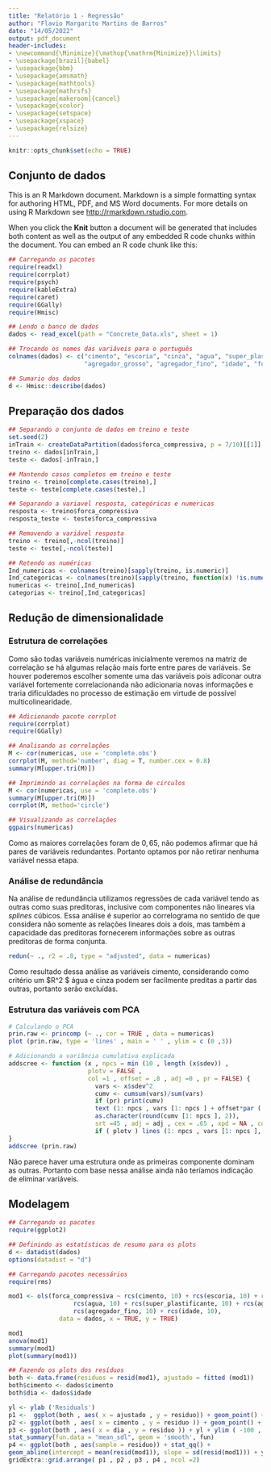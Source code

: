 ```yaml
---
title: "Relatório 1 - Regressão"
author: "Flavio Margarito Martins de Barros"
date: "14/05/2022"
output: pdf_document
header-includes:
- \newcommand{\Minimize}{\mathop{\mathrm{Minimize}}\limits}
- \usepackage[brazil]{babel}
- \usepackage{bbm}
- \usepackage{amsmath}
- \usepackage{mathtools}
- \usepackage{mathrsfs}
- \usepackage[makeroom]{cancel}
- \usepackage{xcolor}
- \usepackage{setspace}
- \usepackage{xspace}
- \usepackage{relsize}
---
```


```r
knitr::opts_chunk$set(echo = TRUE)
```

## Conjunto de dados

This is an R Markdown document. Markdown is a simple formatting syntax for authoring HTML, PDF, and MS Word documents. For more details on using R Markdown see <http://rmarkdown.rstudio.com>.

When you click the **Knit** button a document will be generated that includes both content as well as the output of any embedded R code chunks within the document. You can embed an R code chunk like this:

```r
## Carregando os pacotes
require(readxl)
require(corrplot)
require(psych)
require(kableExtra)
require(caret)
require(GGally)
require(Hmisc)
```


```r
## Lendo o banco de dados
dados <- read_excel(path = "Concrete_Data.xls", sheet = 1)

## Trocando os nomes das variáveis para o português
colnames(dados) <- c("cimento", "escoria", "cinza", "agua", "super_plastificante",
                     "agregador_grosso", "agregador_fino", "idade", "forca_compressiva")

```

```r
## Sumario dos dados
d <- Hmisc::describe(dados)
```

\begin{spacing}{0.7}
\begin{center}\textbf{ dados \\ 9 Variables~~~~~ 1030 ~Observations}\end{center}
\smallskip\hrule\smallskip{\small
\vbox{\noindent\textbf{cimento}\setlength{\unitlength}{0.001in}\hfill\begin{picture}(1.5,.1)(1500,0)\linethickness{0.6pt}
\put(0,0){\line(0,1){7}}
\put(34,0){\line(0,1){7}}
\put(50,0){\line(0,1){7}}
\put(84,0){\line(0,1){7}}
\put(101,0){\line(0,1){4}}
\put(118,0){\line(0,1){25}}
\put(135,0){\line(0,1){29}}
\put(151,0){\line(0,1){36}}
\put(168,0){\line(0,1){42}}
\put(185,0){\line(0,1){60}}
\put(202,0){\line(0,1){33}}
\put(219,0){\line(0,1){67}}
\put(235,0){\line(0,1){31}}
\put(252,0){\line(0,1){25}}
\put(269,0){\line(0,1){31}}
\put(286,0){\line(0,1){13}}
\put(303,0){\line(0,1){44}}
\put(320,0){\line(0,1){22}}
\put(336,0){\line(0,1){31}}
\put(353,0){\line(0,1){11}}
\put(370,0){\line(0,1){29}}
\put(387,0){\line(0,1){73}}
\put(404,0){\line(0,1){31}}
\put(420,0){\line(0,1){4}}
\put(437,0){\line(0,1){31}}
\put(454,0){\line(0,1){35}}
\put(471,0){\line(0,1){36}}
\put(488,0){\line(0,1){9}}
\put(505,0){\line(0,1){100}}
\put(521,0){\line(0,1){22}}
\put(538,0){\line(0,1){11}}
\put(555,0){\line(0,1){16}}
\put(589,0){\line(0,1){62}}
\put(605,0){\line(0,1){9}}
\put(622,0){\line(0,1){25}}
\put(639,0){\line(0,1){35}}
\put(656,0){\line(0,1){40}}
\put(673,0){\line(0,1){27}}
\put(690,0){\line(0,1){33}}
\put(706,0){\line(0,1){27}}
\put(723,0){\line(0,1){44}}
\put(740,0){\line(0,1){33}}
\put(757,0){\line(0,1){18}}
\put(774,0){\line(0,1){36}}
\put(790,0){\line(0,1){15}}
\put(807,0){\line(0,1){38}}
\put(841,0){\line(0,1){36}}
\put(858,0){\line(0,1){9}}
\put(875,0){\line(0,1){15}}
\put(891,0){\line(0,1){40}}
\put(925,0){\line(0,1){35}}
\put(942,0){\line(0,1){44}}
\put(959,0){\line(0,1){33}}
\put(975,0){\line(0,1){18}}
\put(992,0){\line(0,1){22}}
\put(1009,0){\line(0,1){13}}
\put(1026,0){\line(0,1){2}}
\put(1093,0){\line(0,1){51}}
\put(1110,0){\line(0,1){11}}
\put(1127,0){\line(0,1){2}}
\put(1144,0){\line(0,1){9}}
\put(1160,0){\line(0,1){25}}
\put(1177,0){\line(0,1){4}}
\put(1245,0){\line(0,1){9}}
\put(1261,0){\line(0,1){24}}
\put(1278,0){\line(0,1){13}}
\put(1295,0){\line(0,1){2}}
\put(1312,0){\line(0,1){15}}
\put(1345,0){\line(0,1){20}}
\put(1362,0){\line(0,1){2}}
\put(1396,0){\line(0,1){4}}
\put(1413,0){\line(0,1){7}}
\put(1430,0){\line(0,1){13}}
\put(1446,0){\line(0,1){11}}
\put(1480,0){\line(0,1){16}}
\end{picture}

{\smaller
\begin{tabular}{ rrrrrrrrrrrrr }
n&missing&distinct&Info&Mean&Gmd&.05&.10&.25&.50&.75&.90&.95 \\
1030&0&280&1&281.2&118.5&143.7&153.5&192.4&272.9&350.0&425.0&480.0 \end{tabular}
\begin{verbatim}

lowest : 102.0 108.3 116.0 122.6 132.0, highest: 522.0 525.0 528.0 531.3 540.0
\end{verbatim}
}
\smallskip\hrule\smallskip
}
\vbox{\noindent\textbf{escoria}\setlength{\unitlength}{0.001in}\hfill\begin{picture}(1.5,.1)(1500,0)\linethickness{0.6pt}
\put(0,0){\line(0,1){100}}
\put(41,0){\line(0,1){1}}
\put(61,0){\line(0,1){2}}
\put(82,0){\line(0,1){7}}
\put(102,0){\line(0,1){5}}
\put(163,0){\line(0,1){3}}
\put(184,0){\line(0,1){1}}
\put(204,0){\line(0,1){3}}
\put(225,0){\line(0,1){2}}
\put(306,0){\line(0,1){2}}
\put(347,0){\line(0,1){1}}
\put(368,0){\line(0,1){1}}
\put(388,0){\line(0,1){6}}
\put(408,0){\line(0,1){5}}
\put(429,0){\line(0,1){5}}
\put(449,0){\line(0,1){1}}
\put(470,0){\line(0,1){4}}
\put(490,0){\line(0,1){3}}
\put(510,0){\line(0,1){1}}
\put(531,0){\line(0,1){5}}
\put(551,0){\line(0,1){3}}
\put(572,0){\line(0,1){3}}
\put(592,0){\line(0,1){5}}
\put(612,0){\line(0,1){2}}
\put(633,0){\line(0,1){3}}
\put(653,0){\line(0,1){2}}
\put(674,0){\line(0,1){3}}
\put(694,0){\line(0,1){2}}
\put(715,0){\line(0,1){3}}
\put(735,0){\line(0,1){1}}
\put(755,0){\line(0,1){3}}
\put(776,0){\line(0,1){10}}
\put(796,0){\line(0,1){1}}
\put(817,0){\line(0,1){2}}
\put(837,0){\line(0,1){2}}
\put(858,0){\line(0,1){4}}
\put(878,0){\line(0,1){1}}
\put(939,0){\line(0,1){1}}
\put(960,0){\line(0,1){2}}
\put(980,0){\line(0,1){2}}
\put(1000,0){\line(0,1){1}}
\put(1021,0){\line(0,1){1}}
\put(1062,0){\line(0,1){1}}
\put(1123,0){\line(0,1){1}}
\put(1164,0){\line(0,1){1}}
\put(1184,0){\line(0,1){1}}
\put(1245,0){\line(0,1){1}}
\put(1286,0){\line(0,1){1}}
\put(1388,0){\line(0,1){1}}
\put(1470,0){\line(0,1){1}}
\end{picture}

{\smaller[2]
\begin{tabular}{ rrrrrrrrrrrrr }
n&missing&distinct&Info&Mean&Gmd&.05&.10&.25&.50&.75&.90&.95 \\
1030&0&187&0.907&73.9&91.71&  0.0&  0.0&  0.0& 22.0&142.9&192.0&236.0 \end{tabular}
\begin{verbatim}

lowest :   0.00   0.02  11.00  13.61  15.00, highest: 290.20 305.30 316.10 342.10 359.40
\end{verbatim}
}
\smallskip\hrule\smallskip
}
\vbox{\noindent\textbf{cinza}\setlength{\unitlength}{0.001in}\hfill\begin{picture}(1.5,.1)(1500,0)\linethickness{0.6pt}
\put(0,0){\line(0,1){100}}
\put(177,0){\line(0,1){3}}
\put(442,0){\line(0,1){1}}
\put(531,0){\line(0,1){1}}
\put(560,0){\line(0,1){1}}
\put(575,0){\line(0,1){1}}
\put(590,0){\line(0,1){2}}
\put(605,0){\line(0,1){1}}
\put(634,0){\line(0,1){1}}
\put(649,0){\line(0,1){1}}
\put(664,0){\line(0,1){1}}
\put(678,0){\line(0,1){1}}
\put(693,0){\line(0,1){4}}
\put(708,0){\line(0,1){5}}
\put(723,0){\line(0,1){3}}
\put(737,0){\line(0,1){5}}
\put(767,0){\line(0,1){1}}
\put(782,0){\line(0,1){1}}
\put(796,0){\line(0,1){2}}
\put(826,0){\line(0,1){3}}
\put(841,0){\line(0,1){1}}
\put(855,0){\line(0,1){1}}
\put(870,0){\line(0,1){6}}
\put(885,0){\line(0,1){1}}
\put(899,0){\line(0,1){5}}
\put(914,0){\line(0,1){5}}
\put(929,0){\line(0,1){4}}
\put(944,0){\line(0,1){2}}
\put(958,0){\line(0,1){1}}
\put(973,0){\line(0,1){3}}
\put(988,0){\line(0,1){1}}
\put(1003,0){\line(0,1){1}}
\put(1017,0){\line(0,1){1}}
\put(1032,0){\line(0,1){3}}
\put(1047,0){\line(0,1){1}}
\put(1062,0){\line(0,1){2}}
\put(1076,0){\line(0,1){1}}
\put(1091,0){\line(0,1){1}}
\put(1106,0){\line(0,1){1}}
\put(1121,0){\line(0,1){1}}
\put(1165,0){\line(0,1){1}}
\put(1180,0){\line(0,1){1}}
\put(1209,0){\line(0,1){2}}
\put(1224,0){\line(0,1){1}}
\put(1239,0){\line(0,1){2}}
\put(1268,0){\line(0,1){1}}
\put(1283,0){\line(0,1){4}}
\put(1298,0){\line(0,1){1}}
\put(1312,0){\line(0,1){1}}
\put(1327,0){\line(0,1){1}}
\put(1342,0){\line(0,1){1}}
\put(1357,0){\line(0,1){1}}
\put(1371,0){\line(0,1){1}}
\put(1386,0){\line(0,1){1}}
\put(1401,0){\line(0,1){1}}
\put(1416,0){\line(0,1){1}}
\put(1430,0){\line(0,1){1}}
\put(1445,0){\line(0,1){1}}
\put(1475,0){\line(0,1){1}}
\end{picture}

{\smaller[2]
\begin{tabular}{ rrrrrrrrrrrrr }
n&missing&distinct&Info&Mean&Gmd&.05&.10&.25&.50&.75&.90&.95 \\
1030&0&163&0.834&54.19&67.08&  0.0&  0.0&  0.0&  0.0&118.3&141.1&167.0 \end{tabular}
\begin{verbatim}

lowest :   0.00  24.46  24.51  24.52  59.00, highest: 194.00 194.90 195.00 200.00 200.10
\end{verbatim}
}
\smallskip\hrule\smallskip
}
\vbox{\noindent\textbf{agua}\setlength{\unitlength}{0.001in}\hfill\begin{picture}(1.5,.1)(1500,0)\linethickness{0.6pt}
\put(0,0){\line(0,1){4}}
\put(59,0){\line(0,1){6}}
\put(189,0){\line(0,1){4}}
\put(213,0){\line(0,1){1}}
\put(225,0){\line(0,1){4}}
\put(237,0){\line(0,1){5}}
\put(249,0){\line(0,1){4}}
\put(272,0){\line(0,1){6}}
\put(284,0){\line(0,1){15}}
\put(296,0){\line(0,1){4}}
\put(343,0){\line(0,1){5}}
\put(367,0){\line(0,1){12}}
\put(379,0){\line(0,1){10}}
\put(391,0){\line(0,1){8}}
\put(403,0){\line(0,1){8}}
\put(414,0){\line(0,1){14}}
\put(426,0){\line(0,1){20}}
\put(438,0){\line(0,1){21}}
\put(450,0){\line(0,1){1}}
\put(462,0){\line(0,1){8}}
\put(474,0){\line(0,1){24}}
\put(485,0){\line(0,1){1}}
\put(497,0){\line(0,1){10}}
\put(509,0){\line(0,1){21}}
\put(521,0){\line(0,1){4}}
\put(533,0){\line(0,1){10}}
\put(545,0){\line(0,1){15}}
\put(568,0){\line(0,1){19}}
\put(580,0){\line(0,1){3}}
\put(592,0){\line(0,1){11}}
\put(604,0){\line(0,1){6}}
\put(616,0){\line(0,1){8}}
\put(628,0){\line(0,1){23}}
\put(639,0){\line(0,1){8}}
\put(651,0){\line(0,1){2}}
\put(663,0){\line(0,1){15}}
\put(675,0){\line(0,1){12}}
\put(687,0){\line(0,1){15}}
\put(699,0){\line(0,1){10}}
\put(710,0){\line(0,1){16}}
\put(722,0){\line(0,1){6}}
\put(734,0){\line(0,1){9}}
\put(746,0){\line(0,1){12}}
\put(758,0){\line(0,1){61}}
\put(770,0){\line(0,1){10}}
\put(781,0){\line(0,1){10}}
\put(793,0){\line(0,1){13}}
\put(805,0){\line(0,1){3}}
\put(817,0){\line(0,1){10}}
\put(829,0){\line(0,1){100}}
\put(841,0){\line(0,1){20}}
\put(852,0){\line(0,1){6}}
\put(864,0){\line(0,1){15}}
\put(876,0){\line(0,1){6}}
\put(888,0){\line(0,1){6}}
\put(900,0){\line(0,1){7}}
\put(912,0){\line(0,1){4}}
\put(924,0){\line(0,1){12}}
\put(935,0){\line(0,1){7}}
\put(947,0){\line(0,1){5}}
\put(959,0){\line(0,1){41}}
\put(995,0){\line(0,1){3}}
\put(1042,0){\line(0,1){8}}
\put(1054,0){\line(0,1){1}}
\put(1066,0){\line(0,1){1}}
\put(1077,0){\line(0,1){2}}
\put(1089,0){\line(0,1){1}}
\put(1101,0){\line(0,1){4}}
\put(1113,0){\line(0,1){1}}
\put(1137,0){\line(0,1){1}}
\put(1160,0){\line(0,1){3}}
\put(1172,0){\line(0,1){2}}
\put(1255,0){\line(0,1){44}}
\put(1362,0){\line(0,1){2}}
\put(1480,0){\line(0,1){2}}
\end{picture}

{\smaller[2]
\begin{tabular}{ rrrrrrrrrrrrr }
n&missing&distinct&Info&Mean&Gmd&.05&.10&.25&.50&.75&.90&.95 \\
1030&0&205&0.998&181.6&23.82&146.1&154.6&164.9&185.0&192.0&203.5&228.0 \end{tabular}
\begin{verbatim}

lowest : 121.75 126.60 127.00 127.30 137.80, highest: 228.00 236.70 237.00 246.90 247.00
\end{verbatim}
}
\smallskip\hrule\smallskip
}
\vbox{\noindent\textbf{super\_plastificante}\setlength{\unitlength}{0.001in}\hfill\begin{picture}(1.5,.1)(1500,0)\linethickness{0.6pt}
\put(0,0){\line(0,1){100}}
\put(69,0){\line(0,1){1}}
\put(91,0){\line(0,1){1}}
\put(114,0){\line(0,1){1}}
\put(137,0){\line(0,1){2}}
\put(160,0){\line(0,1){2}}
\put(183,0){\line(0,1){4}}
\put(206,0){\line(0,1){6}}
\put(229,0){\line(0,1){2}}
\put(251,0){\line(0,1){7}}
\put(274,0){\line(0,1){10}}
\put(297,0){\line(0,1){7}}
\put(320,0){\line(0,1){7}}
\put(343,0){\line(0,1){5}}
\put(366,0){\line(0,1){16}}
\put(388,0){\line(0,1){5}}
\put(411,0){\line(0,1){10}}
\put(434,0){\line(0,1){8}}
\put(457,0){\line(0,1){12}}
\put(480,0){\line(0,1){5}}
\put(503,0){\line(0,1){12}}
\put(526,0){\line(0,1){16}}
\put(548,0){\line(0,1){7}}
\put(571,0){\line(0,1){2}}
\put(594,0){\line(0,1){3}}
\put(640,0){\line(0,1){2}}
\put(663,0){\line(0,1){2}}
\put(686,0){\line(0,1){1}}
\put(708,0){\line(0,1){1}}
\put(731,0){\line(0,1){2}}
\put(754,0){\line(0,1){4}}
\put(823,0){\line(0,1){1}}
\put(846,0){\line(0,1){2}}
\put(868,0){\line(0,1){1}}
\put(914,0){\line(0,1){1}}
\put(960,0){\line(0,1){1}}
\put(1005,0){\line(0,1){2}}
\put(1074,0){\line(0,1){1}}
\put(1280,0){\line(0,1){1}}
\put(1462,0){\line(0,1){1}}
\end{picture}

{\smaller[2]
\begin{tabular}{ rrrrrrrrrrrrr }
n&missing&distinct&Info&Mean&Gmd&.05&.10&.25&.50&.75&.90&.95 \\
1030&0&155&0.95&6.203&6.426& 0.00& 0.00& 0.00& 6.35&10.16&12.21&16.05 \end{tabular}
\begin{verbatim}

lowest :  0.00  1.72  1.90  2.00  2.20, highest: 22.00 22.10 23.40 28.20 32.20
\end{verbatim}
}
\smallskip\hrule\smallskip
}
\vbox{\noindent\textbf{agregador\_grosso}\setlength{\unitlength}{0.001in}\hfill\begin{picture}(1.5,.1)(1500,0)\linethickness{0.6pt}
\put(0,0){\line(0,1){9}}
\put(43,0){\line(0,1){3}}
\put(64,0){\line(0,1){3}}
\put(86,0){\line(0,1){27}}
\put(107,0){\line(0,1){13}}
\put(128,0){\line(0,1){4}}
\put(150,0){\line(0,1){7}}
\put(171,0){\line(0,1){13}}
\put(193,0){\line(0,1){6}}
\put(214,0){\line(0,1){72}}
\put(236,0){\line(0,1){6}}
\put(257,0){\line(0,1){10}}
\put(278,0){\line(0,1){12}}
\put(300,0){\line(0,1){16}}
\put(321,0){\line(0,1){6}}
\put(343,0){\line(0,1){27}}
\put(364,0){\line(0,1){16}}
\put(385,0){\line(0,1){15}}
\put(407,0){\line(0,1){9}}
\put(428,0){\line(0,1){4}}
\put(450,0){\line(0,1){7}}
\put(471,0){\line(0,1){12}}
\put(493,0){\line(0,1){18}}
\put(514,0){\line(0,1){4}}
\put(535,0){\line(0,1){27}}
\put(557,0){\line(0,1){100}}
\put(578,0){\line(0,1){28}}
\put(600,0){\line(0,1){58}}
\put(621,0){\line(0,1){81}}
\put(642,0){\line(0,1){21}}
\put(664,0){\line(0,1){27}}
\put(685,0){\line(0,1){27}}
\put(707,0){\line(0,1){66}}
\put(728,0){\line(0,1){61}}
\put(750,0){\line(0,1){49}}
\put(771,0){\line(0,1){28}}
\put(792,0){\line(0,1){6}}
\put(814,0){\line(0,1){24}}
\put(835,0){\line(0,1){1}}
\put(857,0){\line(0,1){40}}
\put(878,0){\line(0,1){97}}
\put(899,0){\line(0,1){21}}
\put(921,0){\line(0,1){10}}
\put(942,0){\line(0,1){4}}
\put(964,0){\line(0,1){27}}
\put(985,0){\line(0,1){34}}
\put(1006,0){\line(0,1){1}}
\put(1028,0){\line(0,1){18}}
\put(1049,0){\line(0,1){55}}
\put(1071,0){\line(0,1){16}}
\put(1092,0){\line(0,1){42}}
\put(1114,0){\line(0,1){40}}
\put(1135,0){\line(0,1){18}}
\put(1156,0){\line(0,1){12}}
\put(1178,0){\line(0,1){19}}
\put(1199,0){\line(0,1){22}}
\put(1221,0){\line(0,1){22}}
\put(1242,0){\line(0,1){24}}
\put(1285,0){\line(0,1){4}}
\put(1306,0){\line(0,1){7}}
\put(1328,0){\line(0,1){10}}
\put(1349,0){\line(0,1){3}}
\put(1371,0){\line(0,1){10}}
\put(1392,0){\line(0,1){39}}
\put(1413,0){\line(0,1){1}}
\put(1435,0){\line(0,1){7}}
\put(1478,0){\line(0,1){1}}
\end{picture}

{\smaller[2]
\begin{tabular}{ rrrrrrrrrrrrr }
n&missing&distinct&Info&Mean&Gmd&.05&.10&.25&.50&.75&.90&.95 \\
1030&0&284&1&972.9&88.55& 842.0& 852.1& 932.0& 968.0&1029.4&1076.5&1104.0 \end{tabular}
\begin{verbatim}

lowest :  801.0  801.1  801.4  811.0  814.0, highest: 1124.4 1125.0 1130.0 1134.3 1145.0
\end{verbatim}
}
\smallskip\hrule\smallskip
}
\vbox{\noindent\textbf{agregador\_fino}\setlength{\unitlength}{0.001in}\hfill\begin{picture}(1.5,.1)(1500,0)\linethickness{0.6pt}
\put(0,0){\line(0,1){42}}
\put(37,0){\line(0,1){7}}
\put(55,0){\line(0,1){8}}
\put(74,0){\line(0,1){35}}
\put(111,0){\line(0,1){3}}
\put(129,0){\line(0,1){13}}
\put(148,0){\line(0,1){4}}
\put(166,0){\line(0,1){4}}
\put(185,0){\line(0,1){4}}
\put(203,0){\line(0,1){4}}
\put(222,0){\line(0,1){8}}
\put(240,0){\line(0,1){11}}
\put(258,0){\line(0,1){6}}
\put(277,0){\line(0,1){34}}
\put(295,0){\line(0,1){8}}
\put(314,0){\line(0,1){7}}
\put(332,0){\line(0,1){4}}
\put(351,0){\line(0,1){20}}
\put(369,0){\line(0,1){27}}
\put(388,0){\line(0,1){17}}
\put(406,0){\line(0,1){10}}
\put(425,0){\line(0,1){39}}
\put(443,0){\line(0,1){14}}
\put(462,0){\line(0,1){18}}
\put(480,0){\line(0,1){6}}
\put(498,0){\line(0,1){8}}
\put(517,0){\line(0,1){21}}
\put(535,0){\line(0,1){11}}
\put(554,0){\line(0,1){42}}
\put(572,0){\line(0,1){31}}
\put(591,0){\line(0,1){76}}
\put(609,0){\line(0,1){61}}
\put(628,0){\line(0,1){21}}
\put(646,0){\line(0,1){32}}
\put(665,0){\line(0,1){32}}
\put(683,0){\line(0,1){100}}
\put(702,0){\line(0,1){45}}
\put(720,0){\line(0,1){18}}
\put(738,0){\line(0,1){37}}
\put(757,0){\line(0,1){68}}
\put(775,0){\line(0,1){65}}
\put(794,0){\line(0,1){20}}
\put(812,0){\line(0,1){18}}
\put(831,0){\line(0,1){21}}
\put(849,0){\line(0,1){27}}
\put(868,0){\line(0,1){18}}
\put(886,0){\line(0,1){3}}
\put(905,0){\line(0,1){13}}
\put(923,0){\line(0,1){38}}
\put(942,0){\line(0,1){28}}
\put(960,0){\line(0,1){31}}
\put(978,0){\line(0,1){14}}
\put(997,0){\line(0,1){13}}
\put(1015,0){\line(0,1){21}}
\put(1034,0){\line(0,1){7}}
\put(1052,0){\line(0,1){10}}
\put(1071,0){\line(0,1){34}}
\put(1089,0){\line(0,1){20}}
\put(1108,0){\line(0,1){18}}
\put(1126,0){\line(0,1){21}}
\put(1145,0){\line(0,1){21}}
\put(1218,0){\line(0,1){7}}
\put(1274,0){\line(0,1){6}}
\put(1292,0){\line(0,1){11}}
\put(1477,0){\line(0,1){7}}
\end{picture}

{\smaller
\begin{tabular}{ rrrrrrrrrrrrr }
n&missing&distinct&Info&Mean&Gmd&.05&.10&.25&.50&.75&.90&.95 \\
1030&0&304&1&773.6&89.87&613.0&664.1&730.9&779.5&824.0&880.8&898.1 \end{tabular}
\begin{verbatim}

lowest : 594.0 605.0 611.8 612.0 613.0, highest: 925.7 942.0 943.1 945.0 992.6
\end{verbatim}
}
\smallskip\hrule\smallskip
}
\vbox{\noindent\textbf{idade}\setlength{\unitlength}{0.001in}\hfill\begin{picture}(1.5,.1)(1500,0)\linethickness{0.6pt}
\put(0,0){\line(0,1){1}}
\put(8,0){\line(0,1){32}}
\put(23,0){\line(0,1){30}}
\put(50,0){\line(0,1){15}}
\put(103,0){\line(0,1){100}}
\put(210,0){\line(0,1){21}}
\put(341,0){\line(0,1){13}}
\put(344,0){\line(0,1){5}}
\put(379,0){\line(0,1){12}}
\put(455,0){\line(0,1){1}}
\put(685,0){\line(0,1){6}}
\put(1029,0){\line(0,1){3}}
\put(1374,0){\line(0,1){1}}
\put(1393,0){\line(0,1){3}}
\end{picture}

{\smaller
\begin{tabular}{ rrrrrrrrrrrrr }
n&missing&distinct&Info&Mean&Gmd&.05&.10&.25&.50&.75&.90&.95 \\
1030&0&14&0.925&45.66&50.89&  3&  3&  7& 28& 56&100&180 \end{tabular}
\begin{verbatim}

lowest :   1   3   7  14  28, highest: 120 180 270 360 365
                                                                                              
Value          1     3     7    14    28    56    90    91   100   120   180   270   360   365
Frequency      2   134   126    62   425    91    54    22    52     3    26    13     6    14
Proportion 0.002 0.130 0.122 0.060 0.413 0.088 0.052 0.021 0.050 0.003 0.025 0.013 0.006 0.014
\end{verbatim}
}
\smallskip\hrule\smallskip
}
\vbox{\noindent\textbf{forca\_compressiva}\setlength{\unitlength}{0.001in}\hfill\begin{picture}(1.5,.1)(1500,0)\linethickness{0.6pt}
\put(0,0){\line(0,1){2}}
\put(18,0){\line(0,1){2}}
\put(55,0){\line(0,1){10}}
\put(73,0){\line(0,1){8}}
\put(91,0){\line(0,1){15}}
\put(110,0){\line(0,1){25}}
\put(128,0){\line(0,1){15}}
\put(146,0){\line(0,1){40}}
\put(165,0){\line(0,1){30}}
\put(183,0){\line(0,1){38}}
\put(201,0){\line(0,1){48}}
\put(219,0){\line(0,1){35}}
\put(238,0){\line(0,1){55}}
\put(256,0){\line(0,1){40}}
\put(274,0){\line(0,1){30}}
\put(293,0){\line(0,1){55}}
\put(311,0){\line(0,1){22}}
\put(329,0){\line(0,1){30}}
\put(347,0){\line(0,1){38}}
\put(366,0){\line(0,1){50}}
\put(384,0){\line(0,1){38}}
\put(402,0){\line(0,1){92}}
\put(421,0){\line(0,1){58}}
\put(439,0){\line(0,1){60}}
\put(457,0){\line(0,1){38}}
\put(475,0){\line(0,1){42}}
\put(494,0){\line(0,1){45}}
\put(512,0){\line(0,1){60}}
\put(530,0){\line(0,1){50}}
\put(549,0){\line(0,1){58}}
\put(567,0){\line(0,1){100}}
\put(585,0){\line(0,1){62}}
\put(603,0){\line(0,1){52}}
\put(622,0){\line(0,1){42}}
\put(640,0){\line(0,1){72}}
\put(658,0){\line(0,1){52}}
\put(677,0){\line(0,1){90}}
\put(695,0){\line(0,1){50}}
\put(713,0){\line(0,1){70}}
\put(731,0){\line(0,1){58}}
\put(750,0){\line(0,1){35}}
\put(768,0){\line(0,1){65}}
\put(786,0){\line(0,1){38}}
\put(805,0){\line(0,1){32}}
\put(823,0){\line(0,1){30}}
\put(841,0){\line(0,1){25}}
\put(859,0){\line(0,1){32}}
\put(878,0){\line(0,1){22}}
\put(896,0){\line(0,1){42}}
\put(914,0){\line(0,1){35}}
\put(932,0){\line(0,1){30}}
\put(951,0){\line(0,1){32}}
\put(969,0){\line(0,1){30}}
\put(987,0){\line(0,1){45}}
\put(1006,0){\line(0,1){30}}
\put(1024,0){\line(0,1){5}}
\put(1042,0){\line(0,1){22}}
\put(1060,0){\line(0,1){25}}
\put(1079,0){\line(0,1){15}}
\put(1097,0){\line(0,1){15}}
\put(1115,0){\line(0,1){10}}
\put(1134,0){\line(0,1){12}}
\put(1152,0){\line(0,1){15}}
\put(1170,0){\line(0,1){15}}
\put(1188,0){\line(0,1){20}}
\put(1207,0){\line(0,1){18}}
\put(1225,0){\line(0,1){5}}
\put(1243,0){\line(0,1){5}}
\put(1262,0){\line(0,1){12}}
\put(1280,0){\line(0,1){12}}
\put(1298,0){\line(0,1){5}}
\put(1316,0){\line(0,1){12}}
\put(1335,0){\line(0,1){8}}
\put(1353,0){\line(0,1){2}}
\put(1371,0){\line(0,1){12}}
\put(1408,0){\line(0,1){15}}
\put(1426,0){\line(0,1){5}}
\put(1463,0){\line(0,1){2}}
\put(1481,0){\line(0,1){2}}
\end{picture}

{\smaller
\begin{tabular}{ rrrrrrrrrrrrr }
n&missing&distinct&Info&Mean&Gmd&.05&.10&.25&.50&.75&.90&.95 \\
1030&0&938&1&35.82&18.92&10.96&14.20&23.71&34.44&46.14&58.82&66.80 \end{tabular}
\begin{verbatim}

lowest :  2.331808  3.319827  4.565021  4.782206  4.827711
highest: 79.400056 79.986111 80.199848 81.751169 82.599225
\end{verbatim}
}
\smallskip\hrule\smallskip
}
}\end{spacing}

## Preparação dos dados
```r
## Separando o conjunto de dados em treino e teste
set.seed(2)
inTrain <- createDataPartition(dados$forca_compressiva, p = 7/10)[[1]]
treino <- dados[inTrain,]
teste <- dados[-inTrain,]

## Mantendo casos completos em treino e teste
treino <- treino[complete.cases(treino),]
teste <- teste[complete.cases(teste),]

## Separando a variavel resposta, categóricas e numericas
resposta <- treino$forca_compressiva
resposta_teste <- teste$forca_compressiva

## Removendo a variável resposta
treino <- treino[,-ncol(treino)]
teste <- teste[,-ncol(teste)]

## Retendo as numéricas
Ind_numericas <- colnames(treino)[sapply(treino, is.numeric)]
Ind_categoricas <- colnames(treino)[sapply(treino, function(x) !is.numeric(x))]
numericas <- treino[,Ind_numericas]
categorias <- treino[,Ind_categoricas]
```


## Redução de dimensionalidade

### Estrutura de correlações

Como são todas variáveis numéricas inicialmente veremos na matriz de correlação se há algumas relação mais forte entre pares de variáveis. Se houver poderemos escolher somente uma das variáveis pois adiconar outra variável fortemente correlacionanda não adicionaria novas informações e traria dificuldades no processo de estimação em virtude de possível multicolinearidade.

```r
## Adicionando pacote corrplot
require(corrplot)
require(GGally)

## Analisando as correlações
M <- cor(numericas, use = 'complete.obs')
corrplot(M, method='number', diag = T, number.cex = 0.8)
summary(M[upper.tri(M)])

## Imprimindo as correlações na forma de circulos
M <- cor(numericas, use = 'complete.obs')
summary(M[upper.tri(M)])
corrplot(M, method='circle')

## Visualizando as correlações
ggpairs(numericas)
```
Como as maiores correlações foram de $0,65$, não podemos afirmar que há pares de variáveis redundantes. Portanto optamos por não retirar nenhuma variável nessa etapa.

### Análise de redundância

Na análise de redundância utilizamos regressões de cada variável tendo as outras como suas preditoras, inclusive com componentes não lineares via *splines* cúbicos. Essa análise é superior ao correlograma no sentido de que considera não somente as relações lineares dois a dois, mas também a capacidade das preditoras fornecerem informações sobre as outras preditoras de forma conjunta.

```r
redun(~ ., r2 = .8, type = "adjusted", data = numericas)
```
Como resultado dessa análise as variáveis cimento, considerando como critério um $R^2 $ água e cinza podem ser facilmente preditas a partir das outras, portanto serão excluídas.

### Estrutura das variáveis com PCA

```r
# Calculando o PCA
prin.raw <- princomp (~ ., cor = TRUE , data = numericas)
plot (prin.raw, type = 'lines' , main = ' ' , ylim = c (0 ,3))

# Adicionando a variância cumulativa explicada
addscree <- function (x , npcs = min (10 , length (x$sdev)) ,
                      plotv = FALSE ,
                      col =1 , offset = .8 , adj =0 , pr = FALSE) {
                        vars <- x$sdev^2
                        cumv <- cumsum(vars)/sum(vars)
                        if (pr) print(cumv)
                        text (1: npcs , vars [1: npcs ] + offset*par ('cxy')[2] ,
                        as.character(round(cumv [1: npcs ], 2)),
                        srt =45 , adj = adj , cex = .65 , xpd = NA , col = col)
                        if ( plotv ) lines (1: npcs , vars [1: npcs ], type = ' b ' , col = col )
}
addscree (prin.raw)
```
Não parece haver uma estrutura onde as primeiras componente dominam as outras. Portanto com base nessa análise ainda não teríamos indicação de eliminar variáveis.

## Modelagem

```r
## Carregando os pacotes
require(ggplot2)

## Definindo as estatísticas de resumo para os plots
d <- datadist(dados)
options(datadist = "d")

## Carregando pacotes necessários
require(rms)

mod1 <- ols(forca_compressiva ~ rcs(cimento, 10) + rcs(escoria, 10) + rcs(cinza, 10) + 
                  rcs(agua, 10) + rcs(super_plastificante, 10) + rcs(agregador_grosso, 10) +
                  rcs(agregador_fino, 10) + rcs(idade, 10),
              data = dados, x = TRUE, y = TRUE)

mod1
anova(mod1)
summary(mod1)
plot(summary(mod1))

## Fazendo os plots dos resíduos
both <- data.frame(residuos = resid(mod1), ajustado = fitted (mod1))
both$cimento <- dados$cimento
both$dia <- dados$idade

yl <- ylab ('Residuals')
p1 <-  ggplot(both , aes( x = ajustado , y = residuo)) + geom_point() + yl
p2 <- ggplot(both , aes( x = cimento , y = residuo )) + geom_point() + yl
p3 <- ggplot(both , aes( x = dia , y = residuo )) + yl + ylim ( -100 , 100) +
stat_summary(fun.data = "mean_sdl", geom = 'smooth', fun)
p4 <- ggplot(both , aes(sample = residuo)) + stat_qq() +
geom_abline(intercept = mean(resid(mod1)), slope = sd(resid(mod1))) + yl
gridExtra::grid.arrange( p1 , p2 , p3 , p4 , ncol =2)
```

